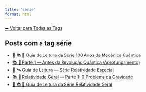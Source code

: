 ```yaml
---
title: "série"
format: html
---
```


[⬅ Voltar para Todas as Tags](../tags.qmd)

## Posts com a tag **série**

- [🧭 📚 🧬 Guia de Leitura da Série 100 Anos da Mecânica Quântica](/posts/fisica/guia-100-anos-mecanica-quantica.html)
- [📚 🧬 Parte 1 — Antes da Revolução Quântica (Aprofundamento)](/posts/fisica/parte-1-mecanica-quantica.html)
- [🧭 🛰️ Guia de Leitura — Série Relatividade Especial](/posts/fisica/guia-relatividade-especial.html)
- [📚 🌠 Relatividade Geral — Parte 1: O Problema da Gravidade](/posts/fisica/relatividade-geral-parte1.html)
- [🧭 📚 🌠 Guia de Leitura da Série Relatividade Geral](/posts/fisica/guia-relatividade-geral.html)

